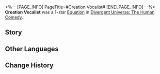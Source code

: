 <%-- [PAGE_INFO]
PageTitle=#Creation Vocalist#
[END_PAGE_INFO] --%>
{{Removed|Equation}}
{{Equation Infobox
|period   = The Human Comedy
|rarity   = 1
|path1    = Elation*3
|path2    = Erudition*2
|effect   = After characters use their Ultimate, then after their next attack, deals {{Color|h|2}} instance(s) of "{{Extra Effect|Aftertaste|60000003}}" DMG to the attacked target, with each instance equal to {{Color|h|150%}} of the character's ATK.
|mentions = 
}}
'''Creation Vocalist''' was a 1-star [[Divergent Universe: The Human Comedy/Equations|Equation]] in [[Divergent Universe: The Human Comedy]].

==Story==
{{Description|What's the most fun thing in the universe? Listen closely. Within the black hole lies a birdcage, and the throat of a pigeon conceals poetry. What could be more intriguing than the mystery of the birth of the velvety silicon crystals? The remnants of a galactic supercluster explosion, the dust and heat swirling in cosmic winds, mingling with a scattering of serendipitous rhymes.<br /><br />You gather those silent comedies, with their natural irregularities and imperfections, and compose them into songs for the stage. You sing of a single seed germinating within the black hole, a miracle of life emerging from the moment of celestial vaporization. You sing of the sea of ice that birthed civilizations, where the currents of a shared magnetic field resonate beautifully within the frozen expanse. You lead people to watch this unfolding drama, and when the song of knowledge awakens all eyes to beauty, the universe will dance beneath the gaze of every being.}}
<!--
==Gameplay Notes==
* 
-->
==Other Languages==
{{Other Languages
|en   = Creation Vocalist
|zhs  = 造物歌唱家
|zht  = 造物歌唱家
|ja   = {{Rubi|造物|ぞうぶつ}}シンガー
|ko   = 창조물 가수
|es   = Vocalista de la creación
|fr   = Vocaliste de la création
|ru   = Вокалист созидания
|th   = นักร้องผู้สรรค์สร้าง
|vi   = Ca Sĩ Tạo Vật
|de   = Schöpfungssänger
|id   = Creation Vocalist
|pt   = Vocalista da Criação
}}

==Change History==
{{Change History|2.7}}